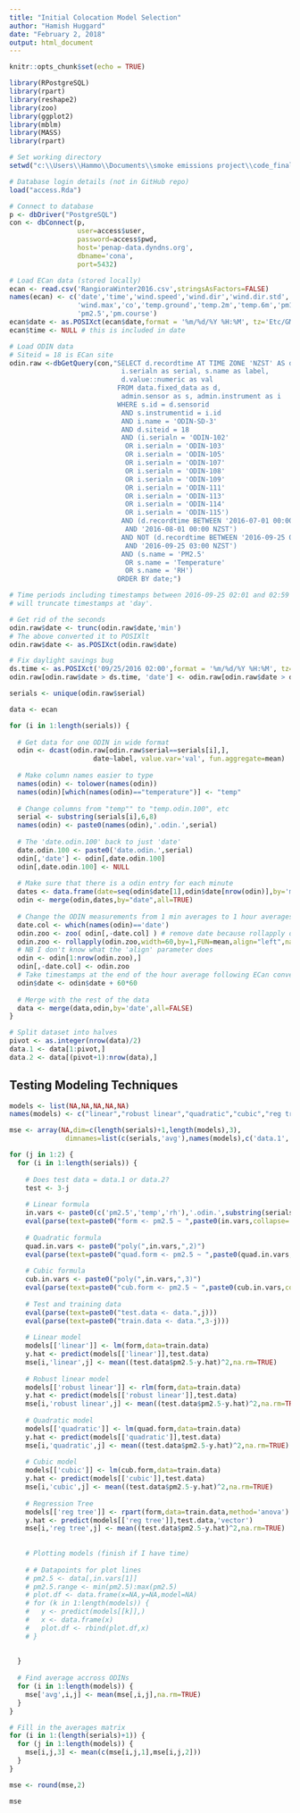 ```yaml
---
title: "Initial Colocation Model Selection"
author: "Hamish Huggard"
date: "February 2, 2018"
output: html_document
---
```


```r
knitr::opts_chunk$set(echo = TRUE)
```

```r
library(RPostgreSQL)
library(rpart)
library(reshape2)
library(zoo)
library(ggplot2)
library(mblm)
library(MASS)
library(rpart)

# Set working directory
setwd("c:\\Users\\Hammo\\Documents\\smoke emissions project\\code_final")

# Database login details (not in GitHub repo)
load("access.Rda")

# Connect to database
p <- dbDriver("PostgreSQL")
con <- dbConnect(p,
                 user=access$user,
                 password=access$pwd,
                 host='penap-data.dyndns.org',
                 dbname='cona',
                 port=5432)
```

```r
# Load ECan data (stored locally)
ecan <- read.csv('RangioraWinter2016.csv',stringsAsFactors=FALSE)
names(ecan) <- c('date','time','wind.speed','wind.dir','wind.dir.std','wind.speed.std',
                 'wind.max','co','temp.ground','temp.2m','temp.6m','pm10',
                 'pm2.5','pm.course')
ecan$date <- as.POSIXct(ecan$date,format = '%m/%d/%Y %H:%M', tz='Etc/GMT-12')
ecan$time <- NULL # this is included in date
```

```r
# Load ODIN data
# Siteid = 18 is ECan site
odin.raw <-dbGetQuery(con,"SELECT d.recordtime AT TIME ZONE 'NZST' AS date,
                            i.serialn as serial, s.name as label,
                            d.value::numeric as val
                           FROM data.fixed_data as d,  
                            admin.sensor as s, admin.instrument as i
                           WHERE s.id = d.sensorid
                            AND s.instrumentid = i.id
                            AND i.name = 'ODIN-SD-3'
                            AND d.siteid = 18
                            AND (i.serialn = 'ODIN-102'
                             OR i.serialn = 'ODIN-103' 
                             OR i.serialn = 'ODIN-105'
                             OR i.serialn = 'ODIN-107'
                             OR i.serialn = 'ODIN-108'
                             OR i.serialn = 'ODIN-109'
                             OR i.serialn = 'ODIN-111'
                             OR i.serialn = 'ODIN-113'
                             OR i.serialn = 'ODIN-114'
                             OR i.serialn = 'ODIN-115')
                            AND (d.recordtime BETWEEN '2016-07-01 00:00 NZST'
                             AND '2016-08-01 00:00 NZST')
                            AND NOT (d.recordtime BETWEEN '2016-09-25 02:00 NZST'
                             AND '2016-09-25 03:00 NZST')
                            AND (s.name = 'PM2.5'
                             OR s.name = 'Temperature'
                             OR s.name = 'RH')
                           ORDER BY date;") 

# Time periods including timestamps between 2016-09-25 02:01 and 02:59 
# will truncate timestamps at 'day'.

# Get rid of the seconds
odin.raw$date <- trunc(odin.raw$date,'min')
# The above converted it to POSIXlt
odin.raw$date <- as.POSIXct(odin.raw$date)

# Fix daylight savings bug
ds.time <- as.POSIXct('09/25/2016 02:00',format = '%m/%d/%Y %H:%M', tz='Etc/GMT-12')
odin.raw[odin.raw$date > ds.time, 'date'] <- odin.raw[odin.raw$date > ds.time, 'date'] + 60*60
```

```r
serials <- unique(odin.raw$serial)

data <- ecan

for (i in 1:length(serials)) {
  
  # Get data for one ODIN in wide format
  odin <- dcast(odin.raw[odin.raw$serial==serials[i],], 
                     date~label, value.var='val', fun.aggregate=mean)
  
  # Make column names easier to type
  names(odin) <- tolower(names(odin))
  names(odin)[which(names(odin)=="temperature")] <- "temp"
  
  # Change columns from "temp"" to "temp.odin.100", etc
  serial <- substring(serials[i],6,8)
  names(odin) <- paste0(names(odin),'.odin.',serial)
  
  # The 'date.odin.100' back to just 'date'
  date.odin.100 <- paste0('date.odin.',serial)
  odin[,'date'] <- odin[,date.odin.100]
  odin[,date.odin.100] <- NULL
  
  # Make sure that there is a odin entry for each minute
  dates <- data.frame(date=seq(odin$date[1],odin$date[nrow(odin)],by='mins'))
  odin <- merge(odin,dates,by="date",all=TRUE)
  
  # Change the ODIN measurements from 1 min averages to 1 hour averages
  date.col <- which(names(odin)=='date')
  odin.zoo <- zoo( odin[,-date.col] ) # remove date because rollapply only works on numerics
  odin.zoo <- rollapply(odin.zoo,width=60,by=1,FUN=mean,align="left",na.rm=TRUE)
  # NB I don't know what the 'align' parameter does
  odin <- odin[1:nrow(odin.zoo),]
  odin[,-date.col] <- odin.zoo
  # Take timestamps at the end of the hour average following ECan convention
  odin$date <- odin$date + 60*60
  
  # Merge with the rest of the data
  data <- merge(data,odin,by='date',all=FALSE)
}

# Split dataset into halves
pivot <- as.integer(nrow(data)/2)
data.1 <- data[1:pivot,]
data.2 <- data[(pivot+1):nrow(data),]
```

## Testing Modeling Techniques

```r
models <- list(NA,NA,NA,NA,NA)
names(models) <- c("linear","robust linear","quadratic","cubic","reg tree")

mse <- array(NA,dim=c(length(serials)+1,length(models),3),
              dimnames=list(c(serials,'avg'),names(models),c('data.1','data.2','avg')))

for (j in 1:2) {
  for (i in 1:length(serials)) {
    
    # Does test data = data.1 or data.2?
    test <- 3-j
    
    # Linear formula
    in.vars <- paste0(c('pm2.5','temp','rh'),'.odin.',substring(serials[i],6,8))
    eval(parse(text=paste0("form <- pm2.5 ~ ",paste0(in.vars,collapse='+'))))
    
    # Quadratic formula
    quad.in.vars <- paste0("poly(",in.vars,",2)")
    eval(parse(text=paste0("quad.form <- pm2.5 ~ ",paste0(quad.in.vars,collapse='+'))))
    
    # Cubic formula
    cub.in.vars <- paste0("poly(",in.vars,",3)")
    eval(parse(text=paste0("cub.form <- pm2.5 ~ ",paste0(cub.in.vars,collapse='+'))))
    
    # Test and training data
    eval(parse(text=paste0("test.data <- data.",j)))
    eval(parse(text=paste0("train.data <- data.",3-j)))
    
    # Linear model
    models[['linear']] <- lm(form,data=train.data)
    y.hat <- predict(models[['linear']],test.data)
    mse[i,'linear',j] <- mean((test.data$pm2.5-y.hat)^2,na.rm=TRUE)
    
    # Robust linear model
    models[['robust linear']] <- rlm(form,data=train.data)
    y.hat <- predict(models[['robust linear']],test.data)
    mse[i,'robust linear',j] <- mean((test.data$pm2.5-y.hat)^2,na.rm=TRUE)
    
    # Quadratic model
    models[['quadratic']] <- lm(quad.form,data=train.data)
    y.hat <- predict(models[['quadratic']],test.data)
    mse[i,'quadratic',j] <- mean((test.data$pm2.5-y.hat)^2,na.rm=TRUE)
    
    # Cubic model
    models[['cubic']] <- lm(cub.form,data=train.data)
    y.hat <- predict(models[['cubic']],test.data)
    mse[i,'cubic',j] <- mean((test.data$pm2.5-y.hat)^2,na.rm=TRUE)
    
    # Regression Tree
    models[['reg tree']] <- rpart(form,data=train.data,method='anova')
    y.hat <- predict(models[['reg tree']],test.data,'vector')
    mse[i,'reg tree',j] <- mean((test.data$pm2.5-y.hat)^2,na.rm=TRUE)
    
    
    # Plotting models (finish if I have time)
    
    # # Datapoints for plot lines
    # pm2.5 <- data[,in.vars[1]]
    # pm2.5.range <- min(pm2.5):max(pm2.5)
    # plot.df <- data.frame(x=NA,y=NA,model=NA)
    # for (k in 1:length(models)) {
    #   y <- predict(models[[k]],)
    #   x <- data.frame(x)
    #   plot.df <- rbind(plot.df,x)
    # }
    
    
  }
  
  # Find average accross ODINs
  for (i in 1:length(models)) {
    mse['avg',i,j] <- mean(mse[,i,j],na.rm=TRUE)
  }
}

# Fill in the averages matrix
for (i in 1:(length(serials)+1)) {
  for (j in 1:length(models)) {
    mse[i,j,3] <- mean(c(mse[i,j,1],mse[i,j,2]))
  }
}

mse <- round(mse,2)

mse
```